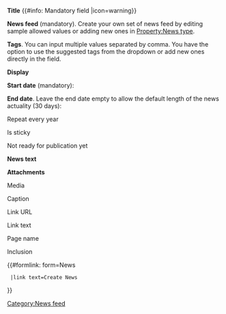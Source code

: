 <includeonly>
{{{info|page name=News_{{#timel: YmdHis}} }}}
{{{for template|News}}}
<div class="formtable">
<p>'''Title''' {{#info: Mandatory field |icon=warning}}</p>
<p>{{{field|Title|input type=text|class=form-control|mandatory}}}</p>

<p>'''News feed''' (mandatory). Create your own set of news feed by editing sample allowed values or adding new ones in [[Property:News type]].</p>
<p>{{{field|News type|input type=dropdown|property=News type|class=form-control|mandatory}}}</p>

<p>'''Tags'''. You can input multiple values separated by comma. You have the option to use the suggested tags from the dropdown or add new ones directly in the field.</p>
<p>{{{field|Tags|input type=tokens|values from property=Tag|list|delimiter=,}}}</p>

<p>'''Display''' </p>
<p>'''Start date''' (mandatory):{{{field|Start display date|input type=datepicker|mandatory|default={{#timel:Y/m/d|now}} }}}</p>
<p>'''End date'''. Leave the end date empty to allow the default length of the news actuality (30 days):{{{field|End display date|input type=datepicker|default={{#timel:Y/m/d|now + 30 days}} }}}</p>
<p style="white-space:nowrap">{{{field|Is annual|input type=checkbox|default=No}}} Repeat every year</p>
<p style="white-space:nowrap">{{{field|Is sticky|input type=checkbox|default=No}}} Is sticky</p>
<p style="white-space:nowrap">{{{field|Is hidden|input type=checkbox|default=Yes}}} Not ready for publication yet</p>

<p>'''News text'''<p>
<p>{{{field|News text|input type=textarea|rows=10|class=form-control|editor=visualeditor}}}

<p>'''Attachments'''</p>
<p>{{{field|Attachments|holds template}}}
</div>
{{{end template}}}

{{{standard input|summary}}}

{{{standard input|minor edit}}} {{{standard input|watch}}}

{{{standard input|save}}} {{{standard input|preview}}} {{{standard input|changes}}} {{{standard input|cancel}}}

{{{for template|Attachments|multiple|add button text=Add attachment|embed in field=News[Attachments]}}}
<p>{{{field|Media type|input type=radiobutton|values=Image,File,URL,Wiki page|default=Image|mandatory|show on select=Image=>media-type-image;File=>media-type-image;URL=>media-type-url;Wiki page=>media-type-wiki}}}</p>
<div id="media-type-image">
<p>Media</p>
<p>{{{field|Media|uploadable|class=form-control}}}</p>

<p>Caption</p>
<p>{{{field|Caption|input type=text|class=form-control}}}</p>
</div>
<div id="media-type-url">
<p>Link URL</p>
<p>{{{field|Link URL|input type=text|class=form-control}}}</p>

<p>Link text</p>
<p>{{{field|Link text|input type=text|class=form-control}}}</p>
</div>
<div id="media-type-wiki">
<p>Page name</p>
<p>{{{field|Wiki page|input type=text|class=form-control}}}</p>

<p>Inclusion</p>
<p>{{{field|Inclusion|input type=radiobutton|values=Link,Embed|default=Link|mandatory}}}</p>
</div>

{{{end template}}}
</includeonly><noinclude>
{{#formlink: form=News
  |link text=<span class="btn btn-primary">Create News</span>
}}  
[[Category:News feed]]
</noinclude>
